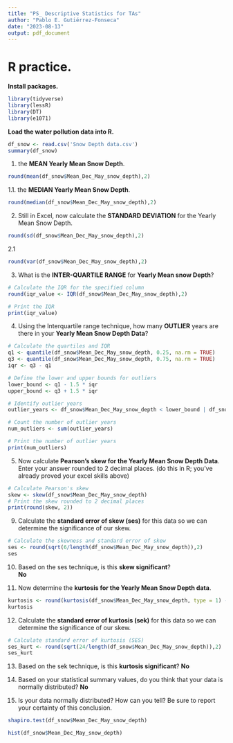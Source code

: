 ```yaml
---
title: "PS_ Descriptive Statistics for TAs"
author: "Pablo E. Gutiérrez-Fonseca"
date: "2023-08-13"
output: pdf_document
---
```





# **R practice.<br />**
\vspace{1em}

**Install packages.<br />**  
```r
library(tidyverse)
library(lessR)
library(DT)
library(e1071)
```
\vspace{1em}

**Load the water pollution data into R.<br />** 
```r
df_snow <- read.csv('Snow Depth data.csv')
summary(df_snow)
```
\newpage

1. the **MEAN Yearly Mean Snow Depth**.  
```r
round(mean(df_snow$Mean_Dec_May_snow_depth),2)
```
\vspace{1em}

1.1. the **MEDIAN Yearly Mean Snow Depth**.  
```r
round(median(df_snow$Mean_Dec_May_snow_depth),2)
```
\vspace{1em}


2. Still in Excel, now calculate the **STANDARD DEVIATION** for the Yearly Mean Snow
Depth.  
```r
round(sd(df_snow$Mean_Dec_May_snow_depth),2)
```
\vspace{1em}

2.1
```r
round(var(df_snow$Mean_Dec_May_snow_depth),2)
```


3. What is the **INTER-QUARTILE RANGE** for **Yearly Mean snow Depth**?
```r
# Calculate the IQR for the specified column
round(iqr_value <- IQR(df_snow$Mean_Dec_May_snow_depth),2)

# Print the IQR
print(iqr_value)
```
\vspace{1em}

4. Using the Interquartile range technique, how many **OUTLIER** years are there in your
**Yearly Mean Snow Depth Data**?   
```r
# Calculate the quartiles and IQR
q1 <- quantile(df_snow$Mean_Dec_May_snow_depth, 0.25, na.rm = TRUE)
q3 <- quantile(df_snow$Mean_Dec_May_snow_depth, 0.75, na.rm = TRUE)
iqr <- q3 - q1

# Define the lower and upper bounds for outliers
lower_bound <- q1 - 1.5 * iqr
upper_bound <- q3 + 1.5 * iqr

# Identify outlier years
outlier_years <- df_snow$Mean_Dec_May_snow_depth < lower_bound | df_snow$Mean_Dec_May_snow_depth > upper_bound

# Count the number of outlier years
num_outliers <- sum(outlier_years)

# Print the number of outlier years
print(num_outliers)
```
\vspace{1em}

5. Now calculate **Pearson's skew for the Yearly Mean Snow Depth Data**. Enter your
answer rounded to 2 decimal places. (do this in R; you've already proved your excel
skills above)   
```r
# Calculate Pearson's skew
skew <- skew(df_snow$Mean_Dec_May_snow_depth)
# Print the skew rounded to 2 decimal places
print(round(skew, 2))
```
\vspace{1em}

9. Calculate the **standard error of skew (ses)** for this data so we can determine the
significance of our skew. 
```r
# Calculate the skewness and standard error of skew
ses <- round(sqrt(6/length(df_snow$Mean_Dec_May_snow_depth)),2)
ses
```
\vspace{1em}

10. Based on the ses technique, is this **skew significant**?  
**No**
\vspace{1em}

11. Now determine the **kurtosis for the Yearly Mean Snow Depth data**. 
```r
kurtosis <- round(kurtosis(df_snow$Mean_Dec_May_snow_depth, type = 1) - 3, 2)
kurtosis
```
\vspace{1em}

12. Calculate the **standard error of kurtosis (sek)** for this data so we can determine the significance of our skew. 
```r
# Calculate standard error of kurtosis (SES)
ses_kurt <- round(sqrt(24/length(df_snow$Mean_Dec_May_snow_depth)),2)
ses_kurt
```
\vspace{1em}

13. Based on the sek technique, is this **kurtosis significant**? 
**No**
\vspace{1em}

14. Based on your statistical summary values, do you think that your data is normally
distributed?
**No**
\vspace{1em}

15. Is your data normally distributed? How can you tell? Be sure to report your certainty of this conclusion.
```r
shapiro.test(df_snow$Mean_Dec_May_snow_depth)
```
\vspace{1em}
 
 
```r
hist(df_snow$Mean_Dec_May_snow_depth)
```
 
